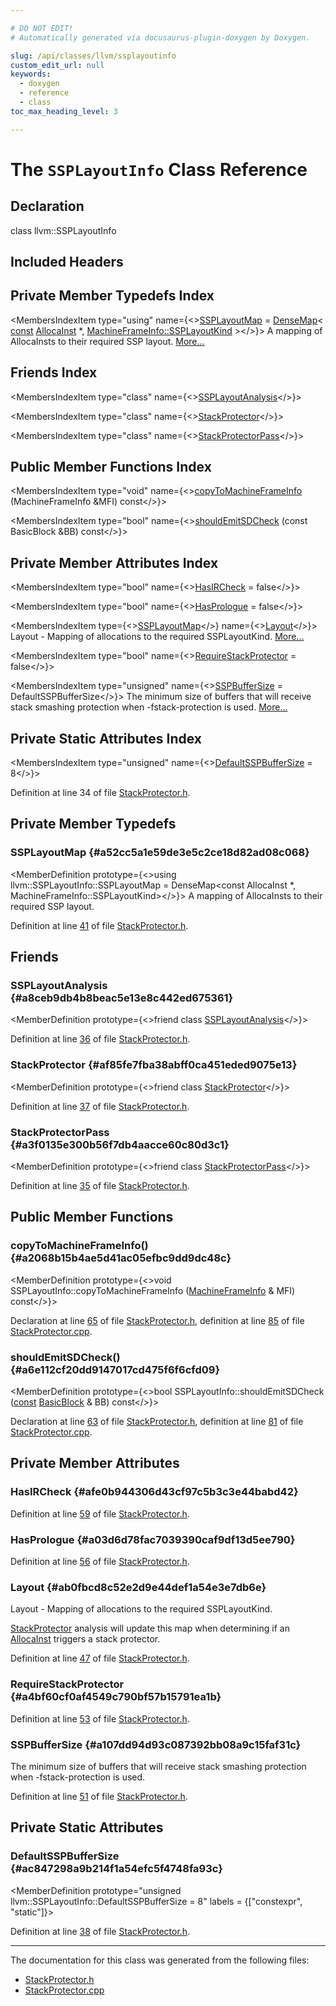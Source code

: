 ```yaml
---

# DO NOT EDIT!
# Automatically generated via docusaurus-plugin-doxygen by Doxygen.

slug: /api/classes/llvm/ssplayoutinfo
custom_edit_url: null
keywords:
  - doxygen
  - reference
  - class
toc_max_heading_level: 3

---
```





# The `SSPLayoutInfo` Class Reference

<DoxygenPage pluginConfig={pluginConfig}>



## Declaration

<CodeBlock>class llvm::SSPLayoutInfo</CodeBlock>

## Included Headers

<IncludesList>
<IncludesListItem
  filePath="llvm/CodeGen/StackProtector.h"
  permalink="/docs/api/files/include/include/llvm/include/llvm/codegen/stackprotector-h"
  isLocal="true" />
</IncludesList>

## Private Member Typedefs Index

<MembersIndex>

<MembersIndexItem
  type="using"
  name={<><a href="#a52cc5a1e59de3e5c2ce18d82ad08c068">SSPLayoutMap</a> = <a href="/docs/api/classes/llvm/densemap">DenseMap</a>&lt; <a href="/docs/api/files/lib/lib/target/lib/target/aarch64/aarch64promoteconstant-cpp/#a90f8350fecae261c25be85d38b451bff">const</a> <a href="/docs/api/classes/llvm/allocainst">AllocaInst</a> &#42;, <a href="/docs/api/classes/llvm/machineframeinfo/#a3df888d2d0447ad8ff7b616b080d9f13">MachineFrameInfo::SSPLayoutKind</a> &gt;</>}>
A mapping of AllocaInsts to their required SSP layout. <a href="#a52cc5a1e59de3e5c2ce18d82ad08c068">More...</a>
</MembersIndexItem>

</MembersIndex>

## Friends Index

<MembersIndex>

<MembersIndexItem
  type="class"
  name={<><a href="#a8ceb9db4b8beac5e13e8c442ed675361">SSPLayoutAnalysis</a></>}>
</MembersIndexItem>

<MembersIndexItem
  type="class"
  name={<><a href="#af85fe7fba38abff0ca451eded9075e13">StackProtector</a></>}>
</MembersIndexItem>

<MembersIndexItem
  type="class"
  name={<><a href="#a3f0135e300b56f7db4aacce60c80d3c1">StackProtectorPass</a></>}>
</MembersIndexItem>

</MembersIndex>

## Public Member Functions Index

<MembersIndex>

<MembersIndexItem
  type="void"
  name={<><a href="#a2068b15b4ae5d41ac05efbc9dd9dc48c">copyToMachineFrameInfo</a> (MachineFrameInfo &amp;MFI) const</>}>
</MembersIndexItem>

<MembersIndexItem
  type="bool"
  name={<><a href="#a6e112cf20dd9147017cd475f6f6cfd09">shouldEmitSDCheck</a> (const BasicBlock &amp;BB) const</>}>
</MembersIndexItem>

</MembersIndex>

## Private Member Attributes Index

<MembersIndex>

<MembersIndexItem
  type="bool"
  name={<><a href="#afe0b944306d43cf97c5b3c3e44babd42">HasIRCheck</a> = false</>}>
</MembersIndexItem>

<MembersIndexItem
  type="bool"
  name={<><a href="#a03d6d78fac7039390caf9df13d5ee790">HasPrologue</a> = false</>}>
</MembersIndexItem>

<MembersIndexItem
  type={<><a href="/docs/api/classes/llvm/densemap">SSPLayoutMap</a></>}
  name={<><a href="#ab0fbcd8c52e2d9e44def1a54e3e7db6e">Layout</a></>}>
Layout - Mapping of allocations to the required SSPLayoutKind. <a href="#ab0fbcd8c52e2d9e44def1a54e3e7db6e">More...</a>
</MembersIndexItem>

<MembersIndexItem
  type="bool"
  name={<><a href="#a4bf60cf0af4549c790bf57b15791ea1b">RequireStackProtector</a> = false</>}>
</MembersIndexItem>

<MembersIndexItem
  type="unsigned"
  name={<><a href="#a107dd94d93c087392bb08a9c15faf31c">SSPBufferSize</a> = DefaultSSPBufferSize</>}>
The minimum size of buffers that will receive stack smashing protection when -fstack-protection is used. <a href="#a107dd94d93c087392bb08a9c15faf31c">More...</a>
</MembersIndexItem>

</MembersIndex>

## Private Static Attributes Index

<MembersIndex>

<MembersIndexItem
  type="unsigned"
  name={<><a href="#ac847298a9b214f1a54efc5f4748fa93c">DefaultSSPBufferSize</a> = 8</>}>
</MembersIndexItem>

</MembersIndex>


Definition at line 34 of file <a href="/docs/api/files/include/include/llvm/include/llvm/codegen/stackprotector-h">StackProtector.h</a>.

<SectionDefinition>

## Private Member Typedefs

### SSPLayoutMap {#a52cc5a1e59de3e5c2ce18d82ad08c068}

<MemberDefinition
  prototype={<>using llvm::SSPLayoutInfo::SSPLayoutMap = 
      DenseMap&lt;const AllocaInst &#42;, MachineFrameInfo::SSPLayoutKind&gt;</>}>
A mapping of AllocaInsts to their required SSP layout.

Definition at line <a href="/docs/api/files/include/include/llvm/include/llvm/codegen/stackprotector-h/#l00041">41</a> of file <a href="/docs/api/files/include/include/llvm/include/llvm/codegen/stackprotector-h">StackProtector.h</a>.
</MemberDefinition>

</SectionDefinition>

<SectionDefinition>

## Friends

### SSPLayoutAnalysis {#a8ceb9db4b8beac5e13e8c442ed675361}

<MemberDefinition
  prototype={<>friend class <a href="/docs/api/classes/llvm/ssplayoutanalysis">SSPLayoutAnalysis</a></>}>

Definition at line <a href="/docs/api/files/include/include/llvm/include/llvm/codegen/stackprotector-h/#l00036">36</a> of file <a href="/docs/api/files/include/include/llvm/include/llvm/codegen/stackprotector-h">StackProtector.h</a>.
</MemberDefinition>

### StackProtector {#af85fe7fba38abff0ca451eded9075e13}

<MemberDefinition
  prototype={<>friend class <a href="/docs/api/classes/llvm/stackprotector">StackProtector</a></>}>

Definition at line <a href="/docs/api/files/include/include/llvm/include/llvm/codegen/stackprotector-h/#l00037">37</a> of file <a href="/docs/api/files/include/include/llvm/include/llvm/codegen/stackprotector-h">StackProtector.h</a>.
</MemberDefinition>

### StackProtectorPass {#a3f0135e300b56f7db4aacce60c80d3c1}

<MemberDefinition
  prototype={<>friend class <a href="/docs/api/classes/llvm/stackprotectorpass">StackProtectorPass</a></>}>

Definition at line <a href="/docs/api/files/include/include/llvm/include/llvm/codegen/stackprotector-h/#l00035">35</a> of file <a href="/docs/api/files/include/include/llvm/include/llvm/codegen/stackprotector-h">StackProtector.h</a>.
</MemberDefinition>

</SectionDefinition>

<SectionDefinition>

## Public Member Functions

### copyToMachineFrameInfo() {#a2068b15b4ae5d41ac05efbc9dd9dc48c}

<MemberDefinition
  prototype={<>void SSPLayoutInfo::copyToMachineFrameInfo (<a href="/docs/api/classes/llvm/machineframeinfo">MachineFrameInfo</a> &amp; MFI) const</>}>

Declaration at line <a href="/docs/api/files/include/include/llvm/include/llvm/codegen/stackprotector-h/#l00065">65</a> of file <a href="/docs/api/files/include/include/llvm/include/llvm/codegen/stackprotector-h">StackProtector.h</a>, definition at line <a href="/docs/api/files/lib/lib/codegen/stackprotector-cpp/#l00085">85</a> of file <a href="/docs/api/files/lib/lib/codegen/stackprotector-cpp">StackProtector.cpp</a>.
</MemberDefinition>

### shouldEmitSDCheck() {#a6e112cf20dd9147017cd475f6f6cfd09}

<MemberDefinition
  prototype={<>bool SSPLayoutInfo::shouldEmitSDCheck (<a href="/docs/api/files/lib/lib/target/lib/target/aarch64/aarch64promoteconstant-cpp/#a90f8350fecae261c25be85d38b451bff">const</a> <a href="/docs/api/classes/llvm/basicblock">BasicBlock</a> &amp; BB) const</>}>

Declaration at line <a href="/docs/api/files/include/include/llvm/include/llvm/codegen/stackprotector-h/#l00063">63</a> of file <a href="/docs/api/files/include/include/llvm/include/llvm/codegen/stackprotector-h">StackProtector.h</a>, definition at line <a href="/docs/api/files/lib/lib/codegen/stackprotector-cpp/#l00081">81</a> of file <a href="/docs/api/files/lib/lib/codegen/stackprotector-cpp">StackProtector.cpp</a>.
</MemberDefinition>

</SectionDefinition>

<SectionDefinition>

## Private Member Attributes

### HasIRCheck {#afe0b944306d43cf97c5b3c3e44babd42}

<MemberDefinition
  prototype="bool llvm::SSPLayoutInfo::HasIRCheck = false">

Definition at line <a href="/docs/api/files/include/include/llvm/include/llvm/codegen/stackprotector-h/#l00059">59</a> of file <a href="/docs/api/files/include/include/llvm/include/llvm/codegen/stackprotector-h">StackProtector.h</a>.
</MemberDefinition>

### HasPrologue {#a03d6d78fac7039390caf9df13d5ee790}

<MemberDefinition
  prototype="bool llvm::SSPLayoutInfo::HasPrologue = false">

Definition at line <a href="/docs/api/files/include/include/llvm/include/llvm/codegen/stackprotector-h/#l00056">56</a> of file <a href="/docs/api/files/include/include/llvm/include/llvm/codegen/stackprotector-h">StackProtector.h</a>.
</MemberDefinition>

### Layout {#ab0fbcd8c52e2d9e44def1a54e3e7db6e}

<MemberDefinition
  prototype="SSPLayoutMap llvm::SSPLayoutInfo::Layout">
Layout - Mapping of allocations to the required SSPLayoutKind.

<a href="/docs/api/classes/llvm/stackprotector">StackProtector</a> analysis will update this map when determining if an <a href="/docs/api/classes/llvm/allocainst">AllocaInst</a> triggers a stack protector.

Definition at line <a href="/docs/api/files/include/include/llvm/include/llvm/codegen/stackprotector-h/#l00047">47</a> of file <a href="/docs/api/files/include/include/llvm/include/llvm/codegen/stackprotector-h">StackProtector.h</a>.
</MemberDefinition>

### RequireStackProtector {#a4bf60cf0af4549c790bf57b15791ea1b}

<MemberDefinition
  prototype="bool llvm::SSPLayoutInfo::RequireStackProtector = false">

Definition at line <a href="/docs/api/files/include/include/llvm/include/llvm/codegen/stackprotector-h/#l00053">53</a> of file <a href="/docs/api/files/include/include/llvm/include/llvm/codegen/stackprotector-h">StackProtector.h</a>.
</MemberDefinition>

### SSPBufferSize {#a107dd94d93c087392bb08a9c15faf31c}

<MemberDefinition
  prototype="unsigned llvm::SSPLayoutInfo::SSPBufferSize = DefaultSSPBufferSize">
The minimum size of buffers that will receive stack smashing protection when -fstack-protection is used.

Definition at line <a href="/docs/api/files/include/include/llvm/include/llvm/codegen/stackprotector-h/#l00051">51</a> of file <a href="/docs/api/files/include/include/llvm/include/llvm/codegen/stackprotector-h">StackProtector.h</a>.
</MemberDefinition>

</SectionDefinition>

<SectionDefinition>

## Private Static Attributes

### DefaultSSPBufferSize {#ac847298a9b214f1a54efc5f4748fa93c}

<MemberDefinition
  prototype="unsigned llvm::SSPLayoutInfo::DefaultSSPBufferSize = 8"
  labels = {["constexpr", "static"]}>

Definition at line <a href="/docs/api/files/include/include/llvm/include/llvm/codegen/stackprotector-h/#l00038">38</a> of file <a href="/docs/api/files/include/include/llvm/include/llvm/codegen/stackprotector-h">StackProtector.h</a>.
</MemberDefinition>

</SectionDefinition>

<hr/>

The documentation for this class was generated from the following files:

<ul>
<li><a href="/docs/api/files/include/include/llvm/include/llvm/codegen/stackprotector-h">StackProtector.h</a></li>
<li><a href="/docs/api/files/lib/lib/codegen/stackprotector-cpp">StackProtector.cpp</a></li>
</ul>

</DoxygenPage>
